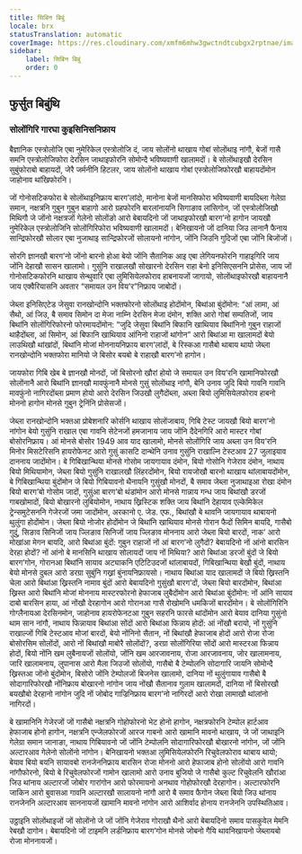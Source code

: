```yaml
---
title: सिबिन बिबुं
locale: brx
statusTranslation: automatic
coverImage: https://res.cloudinary.com/xmfm6mhw3gwctndtcubgx2rptnae/image/upload/v1741354450/small_cover_tratado_esoterico_de_astrologia_hermetica_6210a35442.webp
sidebar:
    label: सिबिन बिबुं
    order: 0
---
```

## फुर्सुत बिबुंथि

### सोलोंगिरि गारघा कुइसिनिसनिफ्राय

बैज्ञानिक एस्त्रोलोजि एबा नुमेरिकेल एस्त्रोलोजि दं, जाय सोलोंनो थाखाय गोबां सोलोंथाइ नांगौ, बेजों गासै समनि एस्त्रोलोजिफोरा देरसिन जाथाइफोरनि सोमोन्दै भविष्यवाणी खालामदों। बे सोलोंथाइखौ देरसिन सुबुंफोराबो बाहायदों, जेरै जर्मनीनि हिटलर, जाय सोलोंनो थाखाय गोबां एस्त्रोलोजिफोरखौ बाहायदोंमोन जाहोनाव थांखिफोरनि।

जों गोनोसटिकफोरा बे सोलोंथाइनिफ्राय बारग’लांदो, मानोना बेजों मानसिफोरा भविष्यवाणी बायदिब्ला गेलेग्रा समान, नक्षत्रनि गुबुन गुबुन बाहागो आरो ग्रहफोरनि बारलांनायनि सिगाङाव लांसिगोन, जों एस्त्रोलोजिखौ मिथिगौ जे जोंनो नक्षत्रजों गेलेनो सोलोंङो आरो बेबायदिनो जों जाथाइफोरखौ बारग’नो हागोन जायखौ नुमेरिकेल एस्त्रोलोजिनि सोलोंगिरिफोरा भविष्यवाणी खालामदों। बेनिखायनो जों दानिया जिउ लानानै फैनाय सान्द्रिफोरखौ सोलार एबा नुजाथाइ सान्द्रिफोरजों सोलायनो नांगोन, जोंनि जिउनि गुदिजों एबा जोंनि बिजोंजों।

सोरगि ज्ञानखौ बारग’नो जोंनो बारनो होआ बेयो जोंनि सैतानिक आइ एबा लेगियनफोरनि गाहाइगिरि जाय जोंनि देहाखौ सासन खालामो। गुसुंनि राखालखौ सोखारनो देरसिन राहा बेनो इनिसिएसननि प्रोसेस, जाय जों गोनोसटिकफोरनि थाखाय सेन्थुवारि एबा लुमिसियेलफोराव हाबनायजों जागायो, सोलोंथाइफोरखौ बाहायनानै जाय एक्वैरियासनि अवतार “समायल उन विय’र”निफ्राय जाबोदों।

जेब्ला इनिसिएटेड जेसुवा रानखोन्दोनि भक्तफोरनो सोलोंथाइ होदोंमोन, बिथांआ बुंदोंमोन: “आं लामा, आं सैथो, आं जिउ, बै समाव सिमोन दा मेजा नाम्नि देरसिन मेजा दंमोन, शक्ति आरो गोबां सम्पतिजों, जाय बिथांनि सोलोंगिरिफोरनो फोरमायदोंमोन: “जुदि जेसुवा बिथांनि बिफानि खाथियाव बिथांनिनो गुबुन राहाजों थाहैदोंब्ला, आं सिमोन, आं बिफानि खाथियाव आंनिनो राहाजों थांगोन” आरो बिथांआ मा खालामदों बेयो लाउथिखौ थांखांदों, बिथांनि मोजां मोननायनिफ्राय बारग’लांदों, बे रिस्कआ गासैबो थाबाय थायो जेब्ला रानखोन्दोनि भक्तफोरा मानियो जे बिसोर बयबो बे राहाखौ बारग’नो हागोन।

जायफोरा गिबि खेब बे ज्ञानखौ मोनदों, जों बिसोरनो खौरां होयो जे समायल उन विय’रनि खामानिफोरखौ सोलोंनानै आरो बिथांनि ज्ञानखौ मावफुंनानै मोनसे गुसुं सोलोंथाइ नांगौ, बेनि उनाव जुदि बियो गावनि गावनि मावफुंनो नागिरदोंब्ला प्रमाण होयो आरो देरसिन जिउखौ लुगैदोंब्ला, अब्ला बियो लुमिसियेलफोराव हाबनो मोननो हागोन मोनसे गुबुन ट्रेनिंनि प्रोसेसजों।

जेब्ला रानखोन्दोनि भक्तआ प्रोबेशनारि कोर्सनि थाखाय सोलोंजाबाय, गिबि टेस्ट जायखौ बियो बारग’नो नांगोन बेयो गुसुंनि राखाल एबा गावनि सेटेनजों हमजानाय जाय जोंनि दैदेनगिरि आरो मास्टर गोबां बोसोरनिफ्राय। आं मोनसे बोसोर 1949 आव याद खालामो, मोनसे सोलोंगिरि जाय अब्ला उन विय’रनि मिनोर मिसटेरिसनि हायरोफेनट आरो गुसुं कासटि दान्थेनि उनाव गुसुंनि राखाल्नि टेस्टआव 27 जुलाइयाव दाननाय जादोंमोन। बे गिबिखान्थिया मोनसे गोसोम जायगायाव दंमोन, बियो गोसोनि गेजेराव दंमोन, नाथाय बियो मिथियामोन, जेब्ला बियो गुसुंनि राखालखौ लिंहरदोंमोन, बियो रायजोखौ बारनो थाखाय थांलाबायदोंमोन, बे गिबिखान्थिया बुंदोंमोन जे बियो गिबियावनो थैनायनि गुसुंखौ मोनदों, बै समाव जेब्ला नुजाथाइआ रोखा दंमोन बियो बारग’बो गोसोम जादों, गुसुंआ बारग’बो थंडांमोन आरो मोनसे गान्नाय गन्ध जाय बिथांखौ डरजों गाबखोमादों, बियो बोखारनो लुबियोमोन, नाथाय ख्रिस्टिक शक्ति जाय बिथांनि देहायाव एल्केमिकेल ट्रेन्समुटेसननि गेजेरजों जमा जादोंमोन, अरकानो ए. जेड. एफ., बिथांखौ बे थावनि जायगायाव थाबायनो थुलुंगा होदोंमोन। जेब्ला बियो नोजोर होदोंमोन जे बिथांनि खाथियाव मोनसे गोरान फैदों सिमिन बायदि, गासैबो गुदुं, सिङाव सिनिजों जाय ज्लिङाव सिनिजों जाय ज्लिङाव मोननाय आरो जेब्ला बियो बारदों, नाक’ आरो मोखांआ मेगन बायदि, आरो बिथांआ बुंदों: गुबुन राहाजों नों आं बारग’नो लुगैदों? बेबायदिनो नों आंनो बारसिन देरहा होदों? नों आंनो बे मानसिनि थाखाय सोलायदों जाय नों मिथिया? आरो बिथांआ डरजों बुंदों जे बियो बारग’गोन, गोरानआ बिथांनि सायाव अट्याकनि एटिटिउदजों थांलाबायदों, गिबिखान्थिया बेखौ बुंदों, नाथाय बेयो मोनसे दुबल आरो डरग्रा सुबुंनि गख्रां बुंनायनिफ्रायसो। नाथाय बिथांआ याद खालामदों जे बियो ख्रिस्तनि चेला आरो बिथांआ ख्रिस्तनि नामाव बुंदों आरो बेबायदिनो गुसुंखौ बारग’दों, जेब्ला बियो बारदोंमोन, बिथांआ ख्रिस्त आरो बिथांनि मोजां मोननाय मास्टरफोरनो हेफाजाब लुबैदोंमोन आरो बिथांआ बुंदोंमोन: नों आंनि सायाव दाबो बारसिन हाया, आं नोंखौ देरहागोन आरो गोरानआ गासै रोखोमनि धमकिजों बारदोंमोन। बे सोलोंगिरिनि गोग्लैनायआ देरसिनमोन, जाहोनाव हायरोफेनटआ गुबुन सहरनि फारसे थांदोंमोन आरो बेयाव दानिया गुसुंनो थाम सान नांगौ, नाथाय फिन्नायाव बिथांआ सोंदों आरो बिथांआ फिन्नाय होदों: आं नोंखौ बरायो, नों गुसुंनि राखाल्जों गिबि टेस्टआव मोजां बारदों, बेयो नोंनिनो सैतान, नों बिथांखौ हेफाजाब होदों आरो रोजा रोजा बोसोरसिम सोलोंदों, आरो नों बिथांखौ माबोरै सोलोंदों?, डरग्रा सोलोंगिरिया सोंदों आरो मास्टरआ फिन्नाय होदों, बियो नोंनि खम लुबैनायजों सोलोंयो, जोंनि खम आरजावनाय, रोजा आरजावनाय, जोर खालामनाय, जारि खालामनाय, लुपानास आरो मैला जिउजों सोलोंयो, गासैबो बै टेम्पोलनि सोदागारि जायनि सोमोन्दै ख्रिस्तआ जोंनो बुंदोंमोन, बिसोरो जोंनि टेम्पोलजों बिजनेस खालामो, दानिया नों थुलुंगायाव गासैबो बै सोदागारिफोरखौ नोंनिफ्राय बोखारनो नांगोन जाय नोंखौ सैतानाव गुलाम खालामदों, दानिया नों बिसोरखौ बयखौबो देरहानो नांगोन जुदि नों जोबोद गाज्रिनिफ्राय बारग’नो नागिरदों आरो रोखा लामाखौ थांलांनो नागिरदों।

बे खामानिनि गेजेरजों जों गासैबो नक्षत्रनि गोहोफोरनो भेट होनो हागोन, नक्षत्रफोरनि टेम्पोल हार्टआव हेफाजाब होनो हागोन, नक्षत्रनि एन्जेलफोरजों आरज गाबनो आरो खामानि मावनो थाखाय, जे जों जाथाइनि गेलेग्रा समान जानाङा, नाथाय गिबियावनो जों जोंनि टेम्पोलनि सोदागारिफोरखौ बोखारनो नांगोन, जों जोंनि अल्टारआव गेलेनो सोलोंनो नांगोन। बेनिखायनो भक्तआ लुमिसियेलफोरनि रिचुवेलफोराव थाबाय थायो; बेयाव बियो बयनि सायावबो रानजेननिफ्राय बारसिन रोजा मोननो आरो हेफाजाब होनो सोलोंयो आरो गावनि नांगौफोरनो, बियो बे रिचुवेलफोरजों गामोन खालामो आरो उनाव बुजियो जे गासैबो कुल्ट रिचुवेलनि खौरांआ जिउ थांनाय अल्टारजों जोबोर गारांगोन आरो फोरमायनो अनथाव गोहोफोरखौ देरहागोन। अल्टारफोरनि जाकिन आरो बुवासआ गावनि अल्टारखौ सालायनो नांगौ आरो बै समाव फैगोन जेब्ला बियो जिउ थांनाय रानजेननि अल्टारआव साननायजों खामानि मावनो नांगोन आरो आशिर्वाद होनाय रानजेननि उपस्थितिआव।

उठ्ठाइनि सोलोंथाइजों जों सोलोंनो जे जों जोंनि गेजेराव गोराखौ थैनो आरो बेबायदिनो समाव पासकुवेल मेमनि रेबखौ दागोन। बेबायदिनो जों टाइमनि लर्डनिफ्राय बारग’गोन मोनसे जोबनो गैयि थावनिखायनो जेब्लायबो रोजा मोननायजों।

